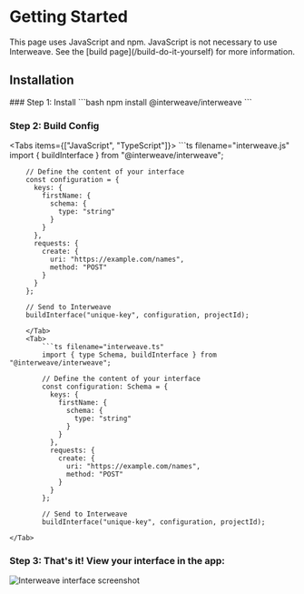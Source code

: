 
# Getting Started

<Callout type="info">
  This page uses JavaScript and npm. JavaScript is not necessary to use
  Interweave. See the [build page](/build-do-it-yourself) for more information.
</Callout>

## Installation

<Steps>
### Step 1: Install
```bash
npm install @interweave/interweave
```

### Step 2: Build Config

<Tabs items={["JavaScript", "TypeScript"]}>
    <Tab>
        ```ts filename="interweave.js"
        import { buildInterface } from "@interweave/interweave";

        // Define the content of your interface
        const configuration = {
          keys: {
            firstName: {
              schema: {
                type: "string"
              }
            }
          },
          requests: {
            create: {
              uri: "https://example.com/names",
              method: "POST"
            }
          }
        };

        // Send to Interweave
        buildInterface("unique-key", configuration, projectId);

````
    </Tab>
    <Tab>
        ```ts filename="interweave.ts"
        import { type Schema, buildInterface } from "@interweave/interweave";

        // Define the content of your interface
        const configuration: Schema = {
          keys: {
            firstName: {
              schema: {
                type: "string"
              }
            }
          },
          requests: {
            create: {
              uri: "https://example.com/names",
              method: "POST"
            }
          }
        };

        // Send to Interweave
        buildInterface("unique-key", configuration, projectId);

````

    </Tab>

</Tabs>

### Step 3: That's it! View your interface in the app:

![Interweave interface screenshot](/screenshot.png)

</Steps>
